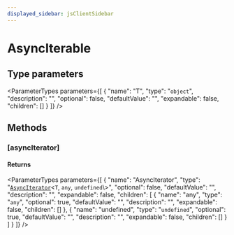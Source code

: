 ```yaml
---
displayed_sidebar: jsClientSidebar
---
```



# AsyncIterable

## Type parameters

<ParameterTypes parameters={[
  {
    "name": "T",
    "type": "`object`",
    "description": "",
    "optional": false,
    "defaultValue": "",
    "expandable": false,
    "children": []
  }
]} />

## Methods

### [asyncIterator]

#### Returns

<ParameterTypes parameters={[
  {
    "name": "AsyncIterator",
    "type": "[`AsyncIterator`](internal.AsyncIterator.mdx)<`T`, `any`, `undefined`\\>",
    "optional": false,
    "defaultValue": "",
    "description": "",
    "expandable": false,
    "children": [
      {
        "name": "any",
        "type": "`any`",
        "optional": true,
        "defaultValue": "",
        "description": "",
        "expandable": false,
        "children": []
      },
      {
        "name": "undefined",
        "type": "`undefined`",
        "optional": true,
        "defaultValue": "",
        "description": "",
        "expandable": false,
        "children": []
      }
    ]
  }
]} />
